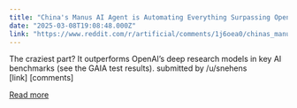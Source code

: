 ```yaml
---
title: "China's Manus AI Agent is Automating Everything Surpassing OpenAI?"
date: "2025-03-08T19:08:48.000Z"
link: "https://www.reddit.com/r/artificial/comments/1j6oea0/chinas_manus_ai_agent_is_automating_everything/"
---
```


The craziest part? It outperforms OpenAI’s deep research models in key AI benchmarks (see the GAIA test results).
    submitted by    /u/snehens  
 [link]   [comments]

[Read more](https://www.reddit.com/r/artificial/comments/1j6oea0/chinas_manus_ai_agent_is_automating_everything/)
